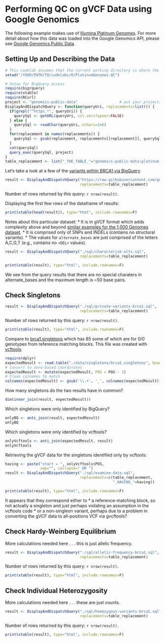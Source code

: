 <!-- R Markdown Documentation, DO NOT EDIT THE PLAIN MARKDOWN VERSION OF THIS FILE -->

<!-- Copyright 2014 Google Inc. All rights reserved. -->

<!-- Licensed under the Apache License, Version 2.0 (the "License"); -->
<!-- you may not use this file except in compliance with the License. -->
<!-- You may obtain a copy of the License at -->

<!--     http://www.apache.org/licenses/LICENSE-2.0 -->

<!-- Unless required by applicable law or agreed to in writing, software -->
<!-- distributed under the License is distributed on an "AS IS" BASIS, -->
<!-- WITHOUT WARRANTIES OR CONDITIONS OF ANY KIND, either express or implied. -->
<!-- See the License for the specific language governing permissions and -->
<!-- limitations under the License. -->

Performing QC on gVCF Data using Google Genomics
================================================

The following example makes use of [Illumina Platinum Genomes](http://www.illumina.com/platinumgenomes/).  For more detail about how this data was loaded into the Google Genomics API, please see [Google Genomics Public Data](https://cloud.google.com/genomics/data/platinum-genomes).

Setting Up and Describing the Data
----------------------------------

```r
# This codelab assumes that the current working directory is where the Rmd file resides
setwd("/YOUR/PATH/TO/codelabs/R/PlatinumGenomes-QC")
```


```r
# Setup for BigQuery access
require(bigrquery)
require(xtable)
require(RCurl)
project <- "genomics-public-data"                   # put your projectID here
DisplayAndDispatchQuery <- function(queryUri, replacements=list()) {
  if(grepl("^https.*", queryUri)) {
    querySql <- getURL(queryUri, ssl.verifypeer=FALSE)
  } else {
    querySql <- readChar(queryUri, nchars=1e6)
  }
  for(replacement in names(replacements)) {
    querySql <- gsub(replacement, replacements[[replacement]], querySql, fixed=TRUE)
  }
  cat(querySql)
  query_exec(querySql, project)
}
table_replacement <- list("_THE_TABLE_"="genomics-public-data:platinum_genomes.variants")
```

Let's take a look at a few of the [variants within BRCA1 via BigQuery](https://github.com/googlegenomics/getting-started-bigquery/blob/master/RMarkdown/literate-programming-demo.md#data-visualization)
```r
result <- DisplayAndDispatchQuery("https://raw.githubusercontent.com/googlegenomics/getting-started-bigquery/master/sql/variant-level-data-for-brca1.sql",
                                  replacements=table_replacement)
```
Number of rows returned by this query: `r nrow(result)`.

Displaying the first few rows of the dataframe of results:
```r
print(xtable(head(result)), type="html", include.rownames=F)
```

Notes about this particular dataset:
* It is in gVCF format which adds complexity above and beyond [similar examples for the 1,000 Genomes dataset](https://github.com/googlegenomics/bigquery-examples/blob/master/1000genomes/sql/README.md).
* It is comprised only of SNPs and INDELs (contains no structural variants).
* The values for `alternate_bases` are just comprised of the letters A,C,G,T (e.g., contains no `<DEL>` values).

```r
result <- DisplayAndDispatchQuery("./sql/characterize-alts.sql",
                                  replacements=table_replacement)
```

```r
print(xtable(result), type="html", include.rownames=F)
```
We see from the query results that there are no special charaters in alternate_bases and the maximum length is ~50 base pairs.

Check Singletons
----------------
```r
result <- DisplayAndDispatchQuery("./sql/private-variants-brca1.sql",
                                  replacements=table_replacement)
```
Number of rows returned by this query: `r nrow(result)`.

```r
print(xtable(result), type="html", include.rownames=F)
```

Compare to [brca1.singletons](./data/singletons/brca1.singletons) which has 85 some of which are for 0/0 genotypes from reference matching blocks.  This file was created with [vcftools](./data/singletons/brca1.log).

```r
require(dplyr)
expectedResult <- read.table("./data/singletons/brca1.singletons", header=TRUE)
# Convert to zero-based coordinates
expectedResult <- mutate(expectedResult, POS = POS - 1)
# Clean colnames to match
colnames(expectedResult) <- gsub('\\.+', '_', colnames(expectedResult))
```

How many singletons do the two results have in common?
```r
dim(inner_join(result, expectedResult))
```

Which singletons were only identified by BigQuery?
```r
onlyBQ <- anti_join(result, expectedResult)
onlyBQ
```

Which singletons were only identified by vcftools?
```r
onlyVcftools <- anti_join(expectedResult, result)
onlyVcftools
```

Retrieving the gVCF data for the singletons identified only by vcftools:
```r
having <- paste("start = ", onlyVcftools$POS,
                sep="", collapse=" OR ")
result <- DisplayAndDispatchQuery("./sql/examine-data.sql",
                                  replacements=c(table_replacement,
                                                 "_HAVING_"=having))
```

```r
print(xtable(result), type="html", include.rownames=F)
```

It appears that they correspond either to 
* a reference-matching block, so not actually a singleton and just perhaps violating an assumption in the vcftools code
* or a non-singleon variant, perhaps due to a problem in converting the gVCF data to all-positions VCF via gvcftools?


Check Hardy-Weinberg Equilibrium
-----------------------------------

More calculations needed here . . . this is just allelic frequency.

```r
result <- DisplayAndDispatchQuery("./sql/allelic-frequency-brca1.sql",
                                  replacements=table_replacement)
```
Number of rows returned by this query: `r nrow(result)`.

```r
print(xtable(result), type="html", include.rownames=F)
```

Check Individual Heterozygosity
-----------------------------------

More calculations needed here . . . these are just counts.

```r
result <- DisplayAndDispatchQuery("./sql/homozygous-variants-brca1.sql",
                                  replacements=table_replacement)
```
Number of rows returned by this query: `r nrow(result)`.

```r
print(xtable(result), type="html", include.rownames=F)
```


